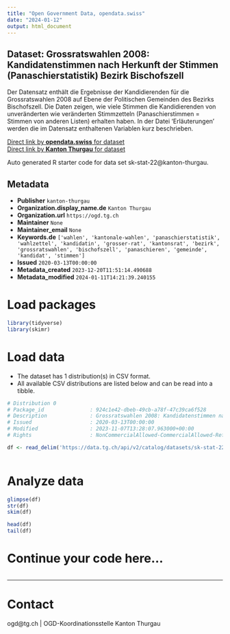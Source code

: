 ```yaml
---
title: "Open Government Data, opendata.swiss"
date: "2024-01-12"
output: html_document
---
```


## Dataset: Grossratswahlen 2008: Kandidatenstimmen nach Herkunft der Stimmen (Panaschierstatistik) Bezirk Bischofszell

Der Datensatz enthält die Ergebnisse der Kandidierenden für die Grossratswahlen 2008 auf Ebene der Politischen Gemeinden des Bezirks Bischofszell. Die Daten zeigen, wie viele Stimmen die Kandidierenden von unveränderten wie veränderten Stimmzetteln (Panaschierstimmen = Stimmen von anderen Listen) erhalten haben. In der Datei 'Erläuterungen' werden die im Datensatz enthaltenen Variablen kurz beschrieben.  

[Direct link by **opendata.swiss** for dataset](https://opendata.swiss/de/dataset/grossratswahlen-2008-kandidatenstimmen-nach-herkunft-der-stimmen-panaschierstatistik-bezirk-bis)<br>
[Direct link by **Kanton Thurgau** for dataset](https://data.tg.ch/explore/dataset/sk-stat-22/)

Auto generated R starter code for data set sk-stat-22@kanton-thurgau.

## Metadata

- **Publisher** `kanton-thurgau`
- **Organization.display_name.de** `Kanton Thurgau`
- **Organization.url** `https://ogd.tg.ch`
- **Maintainer** `None`
- **Maintainer_email** `None`
- **Keywords.de** `['wahlen', 'kantonale-wahlen', 'panaschierstatistik', 'wahlzettel', 'kandidatin', 'grosser-rat', 'kantonsrat', 'bezirk', 'grossratswahlen', 'bischofszell', 'panaschieren', 'gemeinde', 'kandidat', 'stimmen']`
- **Issued** `2020-03-13T00:00:00`
- **Metadata_created** `2023-12-20T11:51:14.490688`
- **Metadata_modified** `2024-01-11T14:21:39.240155`


# Load packages

```r

library(tidyverse)
library(skimr)

```

# Load data

-   The dataset has 1 distribution(s) in CSV format.
-   All available CSV distributions are listed below and can be read into a tibble.

```r

# Distribution 0
# Package_id               : 924c1e42-dbeb-49cb-a78f-47c39ca6f528
# Description              : Grossratswahlen 2008: Kandidatenstimmen nach Herkunft der Stimmen (Panaschierstatistik) Bezirk Bischofszell (csv)
# Issued                   : 2020-03-13T00:00:00
# Modified                 : 2023-11-07T13:28:07.963000+00:00
# Rights                   : NonCommercialAllowed-CommercialAllowed-ReferenceRequired

df <- read_delim('https://data.tg.ch/api/v2/catalog/datasets/sk-stat-22/exports/csv')



```

# Analyze data

```r

glimpse(df)
str(df)
skim(df)

head(df)
tail(df)

```

# Continue your code here...

```r

```

------------------------------------------------------------------------

# Contact

ogd@tg.ch | OGD-Koordinationsstelle Kanton Thurgau
